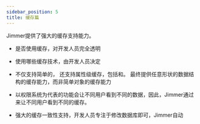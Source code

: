 ```yaml
---
sidebar_position: 5
title: 缓存篇
---
```




Jimmer提供了强大的缓存支持能力。

-   是否使用缓存，对开发人员完全透明

-   使用哪些缓存技术，由开发人员决定

-   不仅支持简单的<ViewMore buttonText="对象缓存"><ObjectCache/></ViewMore>，
    还支持属性级缓存，包括<ViewMore buttonText="关联缓存"><AssociationCache/></ViewMore>和<ViewMore buttonText="计算缓存"><CalculatedCache/></ViewMore>。
    最终提供任意形状的数据结构的缓存能力，而非简单对象的缓存能力

-   以权限系统为代表的功能会让不同用户看到不同的数据，因此，Jimmer通过<ViewMore buttonText="多视图缓存"><MultiViewCache/></ViewMore>来让不同用户看到不同的缓存。

-   强大的缓存一致性支持，开发人员专注于修改数据库即可，Jimmer自动<ViewMore buttonText="保证数据库和缓存的一致性"><CacheConsistencyPanel/></ViewMore>